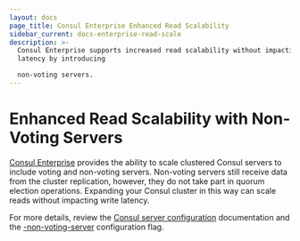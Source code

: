 ```yaml
---
layout: docs
page_title: Consul Enterprise Enhanced Read Scalability
sidebar_current: docs-enterprise-read-scale
description: >-
  Consul Enterprise supports increased read scalability without impacting write
  latency by introducing

  non-voting servers.
---
```


# Enhanced Read Scalability with Non-Voting Servers

[Consul Enterprise](https://www.hashicorp.com/consul.html) provides the ability to scale clustered Consul servers
to include voting and non-voting servers. Non-voting servers still receive data from the cluster replication,
however, they do not take part in quorum election operations. Expanding your Consul cluster in this way can scale
reads without impacting write latency.

For more details, review the [Consul server configuration](https://www.consul.io/docs/agent/options.html)
documentation and the [-non-voting-server](https://www.consul.io/docs/agent/options.html#_non_voting_server)
configuration flag.
